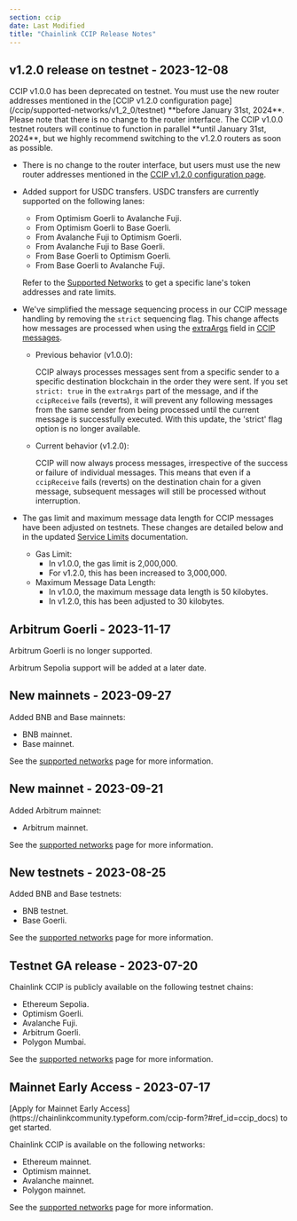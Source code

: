 ```yaml
---
section: ccip
date: Last Modified
title: "Chainlink CCIP Release Notes"
---
```



## v1.2.0 release on testnet - 2023-12-08

<Aside type="caution" title="Deprecation Notice for CCIP v1.0.0 on Testnet">
  CCIP v1.0.0 has been deprecated on testnet. You must use the new router addresses mentioned in the [CCIP v1.2.0
  configuration page](/ccip/supported-networks/v1_2_0/testnet) **before January 31st, 2024**. Please note that there is
  no change to the router interface. The CCIP v1.0.0 testnet routers will continue to function in parallel **until
  January 31st, 2024**, but we highly recommend switching to the v1.2.0 routers as soon as possible.
</Aside>

- There is no change to the router interface, but users must use the new router addresses mentioned in the [CCIP v1.2.0
  configuration page](/ccip/supported-networks/v1_2_0/testnet).
- Added support for USDC transfers. USDC transfers are currently supported on the following lanes:

  - From Optimism Goerli to Avalanche Fuji.
  - From Optimism Goerli to Base Goerli.
  - From Avalanche Fuji to Optimism Goerli.
  - From Avalanche Fuji to Base Goerli.
  - From Base Goerli to Optimism Goerli.
  - From Base Goerli to Avalanche Fuji.

  Refer to the [Supported Networks](/ccip/supported-networks/v1_2_0/testnet) to get a specific lane's token addresses and rate limits.

- We've simplified the message sequencing process in our CCIP message handling by removing the `strict` sequencing flag. This change affects how messages are processed when using the [extraArgs](/ccip/api-reference/client#evmextraargsv1) field in [CCIP messages](/ccip/api-reference/client#evm2anymessage).

  - Previous behavior (v1.0.0):

    CCIP always processes messages sent from a specific sender to a specific destination blockchain in the order they were sent. If you set `strict: true` in the `extraArgs` part of the message, and if the `ccipReceive` fails (reverts), it will prevent any following messages from the same sender from being processed until the current message is successfully executed.
    With this update, the 'strict' flag option is no longer available.

  - Current behavior (v1.2.0):

    CCIP will now always process messages, irrespective of the success or failure of individual messages. This means that even if a `ccipReceive` fails (reverts) on the destination chain for a given message, subsequent messages will still be processed without interruption.

- The gas limit and maximum message data length for CCIP messages have been adjusted on testnets. These changes are detailed below and in the updated [Service Limits](/ccip/service-limits) documentation.

  - Gas Limit:
    - In v1.0.0, the gas limit is 2,000,000.
    - For v1.2.0, this has been increased to 3,000,000.
  - Maximum Message Data Length:
    - In v1.0.0, the maximum message data length is 50 kilobytes.
    - In v1.2.0, this has been adjusted to 30 kilobytes.

## Arbitrum Goerli - 2023-11-17

Arbitrum Goerli is no longer supported.

Arbitrum Sepolia support will be added at a later date.

## New mainnets - 2023-09-27

Added BNB and Base mainnets:

- BNB mainnet.
- Base mainnet.

See the [supported networks](/ccip/supported-networks) page for more information.

## New mainnet - 2023-09-21

Added Arbitrum mainnet:

- Arbitrum mainnet.

See the [supported networks](/ccip/supported-networks) page for more information.

## New testnets - 2023-08-25

Added BNB and Base testnets:

- BNB testnet.
- Base Goerli.

See the [supported networks](/ccip/supported-networks) page for more information.

## Testnet GA release - 2023-07-20

Chainlink CCIP is publicly available on the following testnet chains:

- Ethereum Sepolia.
- Optimism Goerli.
- Avalanche Fuji.
- Arbitrum Goerli.
- Polygon Mumbai.

See the [supported networks](/ccip/supported-networks) page for more information.

## Mainnet Early Access - 2023-07-17

<Aside type="note" title="Mainnet Access">
  [Apply for Mainnet Early Access](https://chainlinkcommunity.typeform.com/ccip-form?#ref_id=ccip_docs) to get started.
</Aside>

Chainlink CCIP is available on the following networks:

- Ethereum mainnet.
- Optimism mainnet.
- Avalanche mainnet.
- Polygon mainnet.

See the [supported networks](/ccip/supported-networks) page for more information.

